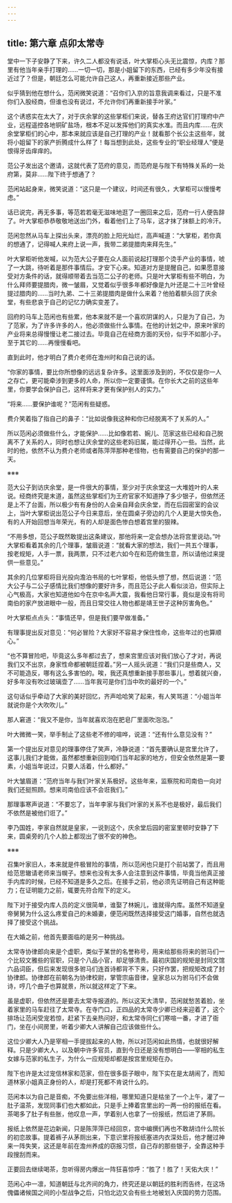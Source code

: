 ```yaml
---
---
---
```

title: 第六章 点卯太常寺
---




堂中一下子安静了下来，许久二人都没有说话，叶大掌柜心头无比震惊，内库？那里有他当年亲手打理的……一切一切，那是小姐留下的东西，已经有多少年没有接近过了？但是，朝廷怎么可能允许自己这人，再重新接近那些产业。

似乎猜到他在想什么，范闲微笑说道：“召你们入京的旨意我调来看过，只是不准你们入股经商，但谁也没有说过，不允许你们再重新接手叶家。”

这个诱惑实在太大了，对于庆余掌的这些掌柜们来说，替各王府达官们打理府中产业，远程遥控各地铜矿盐场，根本不足以发挥他们的真实水准。而且内库……在庆余堂掌柜们的心中，那本来就应该是自己打理的产业！就看那个长公主这些年，就将小姐留下的家产折腾成什么样了！每当想到此处，这些专业的“职业经理人”便是恨得牙齿痒痒的。

范公子发出这个邀请，这就代表了范府的意见，而范府是与陛下有特殊关系的一处府第，莫非……陛下终于想通了？

范闲站起身来，微笑说道：“这只是一个建议，时间还有很久，大掌柜可以慢慢考虑。”

话已说完，再无多事，等范若若毫无滋味地逛了一圈回来之后，范府一行人便告辞了。叶大掌柜恭恭敬敬地送出门外，看着他们上了马车，这才抹了抹额上的冷汗。

范闲忽然从马车上探出头来，漂亮的脸上阳光灿烂，高声喊道：“大掌柜，若你真的想通了，记得喊人来府上说一声，我带二弟提腊肉来拜先生。”

叶大掌柜听他发喊，以为范大公子要在众人面前说起打理那个烫手产业的事情，唬了一大跳，待听着是那件事情后。才安下心来。知道对方是提醒自己，如果愿意接受对方条件的话，就得顺带着去当范二公子的老师。只是叶大掌柜有些不明白，为什么拜师要提腊肉，微一皱眉，又觉着似乎很多年都好像是九叶还是二十三叶曾经提过腊肉的……当时九弟、二十三弟提腊肉是做什么来着？他拍着额头回了庆余堂，有些悲哀于自己的记忆力确实变差了。

回府的马车上范闲也有些累，他本来就不是一个喜欢阴谋的人，只是为了自己，为了范家，为了许多许多的人，他必须做些什么事情。在他的计划之中，原来叶家的产业将来总得慢慢让老二接过去。毕竟自己在经商方面的天份，似乎不如那小子。至于其它的……再慢慢看吧。

直到此时，他才明白了费介老师在澹州时和自己说的话。

“你家的事情，要比你所想像的远远复杂许多。这里面涉及到的，不仅仅是你一人之存亡，更可能牵涉到更多的人命，所以你一定要谨慎。在你长大之前的这些年里，你要学会保护自己，这样将来才更有保护别人的实力。”

“将来……要保护谁呢？”范闲有些疑惑。

费介笑着指了指自己的鼻子：“比如说像我这种和你已经脱离不了关系的人。”

所以范闲必须做些什么，才能保护……比如像若若、婉儿、范家这些已经和自己脱离不了关系的人，同时也想让庆余堂的这些老妈旧属，能过得开心一些。当然，此时的他，依然不认为费介老师或者陈萍萍那种老怪物，也有需要自己的保护的那一天。

※※※

范大公子到访庆余堂，是一件很大的事情，至少对于庆余堂这一大堆姓叶的人来说。经商终究是末道，虽然这些掌柜们为王府官家不知道挣了多少银子，但依然还是上不了台面，所以极少有有身份的人会亲自拜会庆余堂，而在后园密室的会议上，当叶大掌柜说出范公子今日来意后，坐在圆桌子旁边的几个人更是大惊失色，有的人开始回想当年荣光，有的人却是面色惨白想着宫里的狠辣。

“不用多想，范公子既然敢提出这条建议，那他将来一定会想办法将宫里说动。”叶大掌柜看着其余的几个理事，皱眉说道：“就看大家的想法，我们一共五个理事，按老规矩，人手一票，我两票，只不过老六如今在和范府做生意，所以请他过来提供一些意见。”

其余的几位掌柜将目光投向澹泊书局的七叶掌柜，他低头想了想，然后说道：“范大公子与二公子感情比我们想像的要好许多，而且范公子此人看似淡泊，但实际上心气极高，大家也知道他如今在京中名声大震，我看他日常行事，竟似是没有将司南伯的家产放进眼中一般，而且日常交往人物也都是靖王世子这种厉害角色。”

叶大掌柜点点头：“事情还早，但是我们要早做准备。”

有理事提出反对意见：“何必冒险？大家好不容易才保住性命，这些年过的也算顺心。”

“也不算冒险吧，毕竟这么多年都过去了，想来宫里应该对我们放心了才对，再说我们又不出京，身家性命都被朝廷捏着。”另一人摇头说道：“我们只是些商人，又不可能造反，哪有这么多害怕的。唉，我还真想重新接手那些事儿，想着就兴奋，好多年没有吹过玻璃壶了……当年我可是你们当中吹的最好的一个。”

这句话似乎牵动了大家的美好回忆，齐声哈哈笑了起来，有人笑骂道：“小姐当年就说你是个大吹吹儿。”

那人窘道：“我又不是你，当年就喜欢泡在肥皂厂里面吹泡泡。”

叶大微微一笑，举手制止了这些老不修的喧哗，说道：“还有什么意见没有？”

第一个提出反对意见的理事停住了笑声，冷静说道：“首先要确认是宫里允许了，这事儿我们才能做，虽然都想重新回到咱们当年起家的地方，但安全依然是第一要素，小姐当年说过，只要人活着，什么都好。”

叶大皱眉道：“范府当年与我们叶家关系极好。这些年来，监察院和司南伯一向对我们还挺照顾。想来司南伯应该不会诳我们。”

那理事寒声说道：“不要忘了，当年李家与我们叶家的关系不也是极好，最后我们不依然是被他们诳了。”

李乃国姓，李家自然就是皇家，一说到这个，庆余堂后园的密室里顿时安静了下来，圆桌旁的几个人脸上都现出了很不安的神色。

※※※

召集叶家旧人，本来就是件极冒险的事情，所以范闲也只是打个前站罢了，而且用给范思辙请老师来当幌子。想来也没有太多人会注意到这件事情，毕竟当他真正接手内库的时候，已经不知道是多久之后。在接手之前，他必须先证明自己有这种能力；在证明能力之前，辄要先符合陛下的定义。

陛下对于接受内库人员的定义很简单，谁娶了林婉儿，谁就得内库。虽然不知道皇帝舅舅为什么这么疼爱自己的未婚妻，便范闲既然选择接受这门婚事，自然也就选择了接受这个挑战。

在大婚之前，他首先要面临的是另一种挑战。

太常寺协律郎向来是个虚职，类似于某世的名誉称号，用来给那些将来的驸马们一个比较文雅些的官职，只是个八品小官，却足够清贵。最初庆国的规矩是封同文馆六品词臣，但后来发现很多驸马们连首诗都背不下来，只好作罢，把规矩改成了封协律郎。协律郎在前朝名为协律校尉，掌管宗庙音律，皇家总以为驸马们不会做诗，哼几个曲子也算就景，所以就这样定了下来。

虽是虚职，但依然还是要去太常寺报道的。所以这天大清早，范闲就愁苦着脸，坐着家里的马车赶往了太常寺。在寺门口，正四品的太常寺少卿已经来迎着了，这个排场让范闲受宠若惊，赶紧下去亲热问好，和太常寺同仁们寒喧一番，才进了衙门，坐在小间房里，听着少卿大人讲解自己应该做些什么。

这位少卿大人乃是宰相一手提拔起来的人物，所以对范闲如此热情，也就很好解释。只是少卿大人，以及朝中许多官员，直到今日还是没有想明白——宰相的私生女嫁与范家的私生子，为什么一应规矩却都是按宫里规矩在办。

陛下也许是太过宠信林家和范家，但在很多臣子眼中，陛下实在是太胡闹了，而知道林家小姐真正身份的人，却是打死都不肯说什么的。

范闲本以为自己是音痴，不免要出些洋相，哪里知道只是枯坐了一个上午，灌了一肚子温茶，发现同事们也大都如此，只是手上捧着宫里出的一两一份的报纸在看。茶喝多了肚子有些胀，他叹息一声，学着别人也拿了一份报纸，然后进了茅厕。

报纸上依然是花边新闻，只是陈萍萍已经回京，宫中编撰们再也不敢胡诌什么院长的初恋故事。提着裤子从茅厕出来，下意识里将报纸塞进内衣深处后，他才醒过神来一阵失笑，这还是年前在澹州养成的窃报习惯，自己存的那些银子，全靠这种手段搜刮而来。

正要回去继续喝茶，忽听得房内爆出一阵狂喜惊呼：“胜了！胜了！天佑大庆！”

范闲心中一凛，知道朝廷与北齐间的角力，终究还是以朝廷的胜利而告终，在这场傀儡诸候国之间的小型战争之后，只怕北边又会有些土地被划入庆国的势力范围。